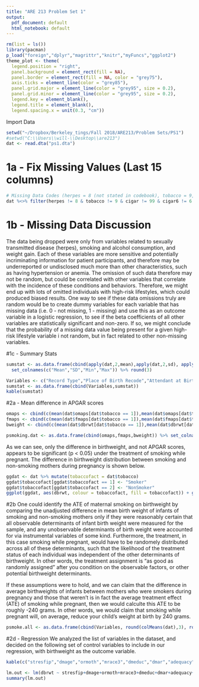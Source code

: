 ```yaml
---
title: "ARE 213 Problem Set 1"
output:
  pdf_document: default
  html_notebook: default
---
```


```r
rm(list = ls())
library(pacman)
p_load("foreign","dplyr","magrittr","knitr","myFuncs","ggplot2")
theme_plot <- theme(
  legend.position = "right",
  panel.background = element_rect(fill = NA),
  panel.border = element_rect(fill = NA, color = "grey75"),
  axis.ticks = element_line(color = "grey85"),
  panel.grid.major = element_line(color = "grey95", size = 0.2),
  panel.grid.minor = element_line(color = "grey95", size = 0.2),
  legend.key = element_blank(),
  legend.title = element_blank(),
  legend.spacing.x = unit(0.3, "cm"))
```

Import Data
```r
setwd("~/Dropbox/Berkeley_tings/Fall 2018/ARE213/Problem Sets/PS1")
#setwd("C:\\Users\\will-\\Desktop\\are213")
dat <- read.dta("ps1.dta")
```

# 1a - Fix Missing Values (Last 15 columns)
```r
# Missing Data Codes (herpes = 8 (not stated in codebook), tobacco = 9, cigar = 99, cigar6 = 6, alcohol = 9, drink = 99, drink5 = 5, wgain = 99)
dat %<>% filter(herpes != 8 & tobacco != 9 & cigar != 99 & cigar6 != 6 & alcohol != 9 & drink != 99 & drink5 != 5 & wgain != 99)
```

# 1b - Missing Data Discussion
The data being dropped were only from variables related to sexually transmitted disease (herpes), smoking and alcohol consumption, and weight gain.  Each of these variables are more sensitive and potentially incriminating information for patient participants, and therefore may be underreported or undisclosed much more than other characteristics, such as having hypertension or anemia.  The omission of such data therefore may not be random, but could be correlated with other variables that correlate with the incidence of these conditions and behaviors.  Therefore, we might end up with lots of omitted individuals with high-risk lifestyles, which could produced biased results. One way to see if these data omissions truly are random would be to create dummy variables for each variable that has missing data (i.e. 0 - not missing, 1 - missing) and use this as an outcome variable in a logistic regression, to see if the beta coefficients of all other variables are statistically significant and non-zero. If so, we might conclude that the probability of a missing data value being present for a given high-risk lifestyle variable i not random, but in fact related to other non-missing variables.

#1c - Summary Stats
```r
sumstat <- as.data.frame(cbind(apply(dat,2,mean),apply(dat,2,sd), apply(dat,2,min), apply(dat,2,max))) %>%
  set_colnames(c("Mean","SD","Min","Max")) %>% round(3)

Variables <- c("Record Type","Place of Birth Recode","Attendant at Birth","Population of County of Occurence","State of Residence (FIPS)","Age of Mother","Hispanic Origin of Mother","Race of Mother Recode","Education of Mother Detail","Marital Status of Mother","Adequacy of Care Recode","Number of Live Births, Now Living","Detail Live Birth Order","Detail Total Birth Order","Total Birth Order Recode","Detail Month of Pregnancy Prenatal Care Began","Total Number of Prenatal Visits","Interval Since Last Live Birth","Interval Since Last Live Birth Recode","Age of Father","Hispanic Origin of Father","Education of Father Detail","Month of Birth","Day of Week of Birth","Gestation - Detail in Weeks","Sex","Birth Weight - Detail in Grams","Plurality","One Minute APGAR Score","Five Minute APGAR Score","Clinical Estimate of Gestation","Method of Delivery Recode","Anemia","Cardiac Disease","Acute or Chronic Lung Disease","Diabetes","Genital Herpes","Chronic Hypertension","Pregnancy-Associated Hypertension","Previous Infant 4000+ Grams","Previous Preterm or Small-for-Gestational-Age Infant","Tobacco Use During Pregnancy","Average Number of Cigarettes per Day","Average Number of Cigarettes per Day Recode","Alcohol Use During Pregnancy","Average Number of Drinks per Week","Average Number of Drinks per Week Recode","Weight Gain in Pounds")
sumstat <- as.data.frame(cbind(Variables,sumstat))
kable(sumstat)
```

#2a - Mean difference in APGAR scores
```r
omaps <- cbind(c(mean(dat$omaps[dat$tobacco == 1]),mean(dat$omaps[dat$tobacco == 2])))
fmaps <- cbind(c(mean(dat$fmaps[dat$tobacco == 1]),mean(dat$fmaps[dat$tobacco == 2])))
bweight <- cbind(c(mean(dat$dbrwt[dat$tobacco == 1]),mean(dat$dbrwt[dat$tobacco == 2])))

psmoking.dat <- as.data.frame(cbind(omaps,fmaps,bweight)) %>% set_colnames(c("One-Minute APGAR Score", "Five-Minute APGAR Score", "Birthweight")) %>% set_rownames(c("Smoking While Pregnant", "No Smoking While Pregnant"))
```

As we can see, only the difference in birthweight, and not APGAR scores, appears to be significant (p < 0.05) under the treatment of smoking while pregnant. The difference in birthweight distribution between smoking and non-smoking mothers during pregnancy is shown below.
```r
ggdat <- dat %>% mutate(tobaccofact = dat$tobacco)
ggdat$tobaccofact[ggdat$tobaccofact == 1] <- "Smoker"
ggdat$tobaccofact[ggdat$tobaccofact == 2] <- "NonSmoker"
ggplot(ggdat, aes(dbrwt, colour = tobaccofact, fill = tobaccofact)) + geom_density(alpha = 0.1) + theme_plot + xlab("Birthweight (grams)") + geom_vline(xintercept = psmoking.dat$Birthweight[1], linetype = 'dashed', color = "#ba0000") + geom_vline(xintercept = psmoking.dat$Birthweight[2], linetype = 'dashed', color = "#138400") + scale_color_manual(values = c("#138400","#ba0000")) + scale_fill_manual(values = c("#4cd136","#ff7575")) + ggtitle("Distribution of Infant Birthweights by Maternal Smoking Habits")
```

#2b
One could identify the ATE of maternal smoking on birthweight by comparing the unadjusted difference in mean birth weight of infants of smoking and non-smoking mothers only if they were reasonably certain that all observable determinants of infant birth weight were measured for the sample, and any unobservable determinants of birth weight were accounted for via instrumental variables of some kind.  Furthermore, the treatment, in this case smoking while pregnant, would have to be randomely distributed across all of these determinants, such that the likelihood of the treatment status of each individual was independent of the other determinants of birthweight.  In other words, the treatment assignment is "as good as randomly assigned" after you condition on the observable factors, or other potential birthweight determinants.

If these assumptions were to hold, and we can claim that the difference in average birthweights of infants between mothers who were smokers during pregnancy and those that weren't is in fact the average treatment effect (ATE) of smoking while pregnant, then we would calculte this ATE to be roughly -240 grams.  In other words, we would claim that smoking while pregnant will, on average, reduce your child's weight at birth by 240 grams.

```r
psmoke.all <- as.data.frame(cbind(Variables, round(colMeans(dat),3), round(colMeans(dat[-which(dat$tobacco == 1),]),3), round(colMeans(dat[-which(dat$tobacco == 2),]),3))) %>% set_colnames(c("Variable","Avg Birthweight","Avg Birthweight (Non-Smoker while Pregnant)","Avg Birthweight (Smoker while Pregnant)"))
```

#2d - Regression
We analyzed the list of variables in the dataset, and decided on the following set of control variables to include in our regression, with birthweight as the outcome variable.
```r
kable(c("stresfip","dmage","ormoth","mrace3","dmeduc","dmar","adequacy","dtotord","monpre","nprevist","disllb","birmon","dgestat","csex","dplural","anemia","cardiac","lung","diabetes","herpes","chyper","phyper","pre4000","preterm","tobacco","cigar", "alcohol","drink","wgain"), caption = "Control Variables Included in Infant Birthweight Regression")
```

```r
lm.out <- lm(dbrwt ~ stresfip+dmage+ormoth+mrace3+dmeduc+dmar+adequacy+dtotord+monpre+nprevist+disllb+birmon+dgestat+csex+dplural+anemia+cardiac+lung+diabetes+herpes+chyper+phyper+pre4000+preterm+tobacco+cigar+alcohol+drink+wgain, data = dat)
summary(lm.out)
```

